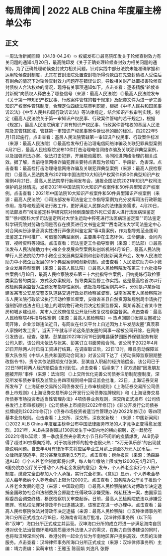 # 每周律闻 | 2022 ALB China 年度雇主榜单公布
## 正文
一周法治新闻回顾（04.18-04.24）➯ 权威发布◎最高院印发关于轮候查封效力有关问题的通知4月20日，最高院印发《关于正确处理轮候查封效力相关问题的通知》，为了正确处理轮候查封效力相关问题，针对实践中部分法院未能准确掌握和运用轮候查封制度，尤其在首封法院处置查封物所得价款由在先查封债权人受偿后有剩余的情况下对轮候查封效力问题存在错误认识，导致相关财产处置损害轮候查封债权人合法权益的情况，现将有关事项通知如下。点击查看：逐条精解“轮候查封新规”向债权人释放出了哪些信号（来源：最高人民法院）◎最高人民法院发布《关于第一审知识产权民事、行政案件管辖的若干规定》及配套文件为进一步完善知识产权案件管辖制度，合理定位四级法院审判职能，根据《中华人民共和国民事诉讼法》《中华人民共和国行政诉讼法》等法律规定，结合知识产权审判实践，制定《最高人民法院关于第一审知识产权民事、行政案件管辖的若干规定》，根据《规定》，最高人民法院确定了具有知识产权民事、行政案件管辖权的基层人民法院及其管辖区域、管辖第一审知识产权民事案件诉讼标的额的标准。自2022年5月1日起施行。点击查看：基层人民法院管辖第一审知识产权民事、行政案件标准（来源：最高人民法院）◎最高检发布打击治理电信网络诈骗及关联犯罪典型案例4月21日，最高人民检察院发布10件打击治理电信网络诈骗及关联犯罪典型案例，以及加强司法办案、依法打击犯罪，开展能动履职、协同推进网络治理的相关成效。据了解，当前电信网络诈骗犯罪主要特点表现为领域广、手段新、危害深。点击查看：最高检打击治理电信网络诈骗及关联犯罪典型案例（来源：最高人民检察院）◎最高人民法院发布2021年中国法院10大知识产权案件和50件典型知识产权案例4月21日，最高人民法院举行新闻发布会，通报全国法院2021年知识产权司法保护的总体情况，发布2021年中国法院10大知识产权案件和50件典型知识产权案例。点击查看：2021年中国法院10大知识产权案件和50件典型知识产权案例（来源：最高人民法院）◎司法部发布司法鉴定工作指导案例为充分发挥司法行政职能作用，指导和规范司法行政工作，更好满足人民群众的法律服务需求，4月20日，司法部发布“司法鉴定科学研究院对倾倒废酸意外死亡受害人进行法医病理鉴定案”“徐州医科大学司法鉴定所对大学生运动中猝死进行法医病理鉴定案”“司法鉴定科学研究院对劳动合同是否存在换页进行文书鉴定案”“西南政法大学司法鉴定中心对合同纠纷涉录音真实性进行声像资料鉴定案”等4篇案例，作为指导规范全国司法鉴定工作可推广、可借鉴的典型案例，主要集中在生态环保、生命健康、合同内容、视听资料等领域。点击查看：司法鉴定工作指导案例（来源：司法部）◎最高法发布人民法院助力中小微企业发展典型案例和创新机制4月19日，最高人民法院举行人民法院助力中小微企业发展典型案例和创新机制新闻发布会，发布人民法院助力中小微企业发展的15个典型案例和创新机制。点击查看：人民法院助力中小微企业发展典型案例（来源：最高人民法院）◎最高人民检察院发布第三十六批指导性案例4月18日，最高人民检察院发布第三十六批指导性案例，归纳提炼行政检察类案监督的类型、方式及办案规则，指导类案监督工作实践。这是最高检首次以行政检察类案监督为主题发布指导性案例。该批指导性案例共4件，分别是卢某诉福建省某市公安局交警支队道路交通行政处罚检察监督案，湖南省某市人民检察院对市人民法院行政诉讼执行活动检察监督案，安徽省某县自然资源和规划局申请执行强制拆除违法占用土地上的建筑物行政处罚决定检察监督案，糜某诉浙江省某市住房和城乡建设局、某市人民政府信息公开及行政复议检察监督案。点击查看：最高人民检察院4件指导性案例（来源：最高人民检察院）➯ 热点回顾◎发朋友圈被公司开除，企业涉嫌违法近日，有网友在社交平台上自述因为上午发朋友圈“真羡慕人家按时发工资”，当天下午就与评论这条朋友圈的同事一起被公司开除，在网络引发热议。经查，张某、彭某自2022年2月19日到睢县康梦园医养保健服务有限公司入职，该公司未依法与张某、彭某订立书面劳动合同。该公司于2022年4月21日开除两人时已将工资进行结算。在调查取证后，22日13时，睢县劳动保障监察大队依照《中华人民共和国劳动合同法》对该公司下达了《劳动保障监察限期整改指令书》，责令其依法限期支付张某、彭某自入职起的经济赔偿金。该公司已于22日15时将两人经济赔偿金支付到位。点击查看：后续来了！官方通报“因发朋友圈被开除”事件（来源：法治网）◎上交所优化完善公司债券注册制配套制度，深交所发布债券审核及监管业务四项规则经中国证监会批准，22日，上海证券交易所发布了《上海证券交易所公司债券发行上市审核规则》《上海证券交易所公司债券上市规则》《上海证券交易所非公开发行公司债券挂牌规则》和《上海证券交易所债券市场投资者适当性管理办法》4项债券业务规则，深交所正式发布《公司债券发行上市审核规则》《公司债券上市规则(2022年修订)》《非公开发行公司债券挂牌规则(2022年修订)》《债券市场投资者适当性管理办法(2022年修订)》等四项基本业务规则。点击查看：上交所、深交所，深夜发新规！（来源：中国新闻网）◎2022 ALB China 年度雇主榜单公布中国法律服务市场的人才竞争正变得愈发激烈。2021年，ALB共录得超过130宗发生于中国内地的横向招聘，这一趋势在2022年得以延续：第一季度虽然夹杂着大小节日和不间断的疫情爆发，ALB仍录得了超过30宗横向招聘。对于初级律师的抢夺也很火热：“3万元俱乐部”的出现就能说明问题。自去年4月有律所率先将应届毕业生月薪上调至3万元人民币后，一众律所尾随追平，部分甚至涨薪到3.5万元。点击查看：榜单报告（来源：汤森路透ALB）◎个人养老金制度即将出炉，每人每年缴纳上限或为12000元4月21日，《国务院办公厅关于推动个人养老金发展的意见》发布，个人养老金实行个人账户制度，缴费完全由参加人个人承担，实行完全积累。《意见》显示，个人养老金参加人每年缴纳个人养老金的上限为12000元。点击查看：国务院办公厅关于推动个人养老金发展的意见（来源：中国政府网）◎最高人民检察院依法对傅政华决定逮捕全国政协社会和法制委员会原副主任傅政华涉嫌受贿、徇私枉法一案，由国家监察委员会调查终结，移送检察机关审查起诉。日前，最高人民检察院依法以涉嫌受贿罪、徇私枉法罪对傅政华作出逮捕决定。该案正在进一步办理中。点击查看：最高人民检察院依法对傅政华决定逮捕（来源：最高人民检察院）◎汉坤律师事务所海口分所正式成立4月18日，经海南省司法厅批准，汉坤律师事务所（以下简称“汉坤”）海口分所正式成立并运营。汉坤海口分所的成立将进一步满足海南自贸港对优化法治营商环境和高质量涉外法律人才的需求，在助力自贸港建设的同时，也将和汉坤深圳分所、香港分所一起全方位为华南地区客户提供高效、优质的法律服务。点击查看：汉坤律师事务所海口分所正式成立（来源：汉坤律师事务所）主编：靖力责编：梁萌审核：王雅玉 陈丽娟 刘逸凡 张野
